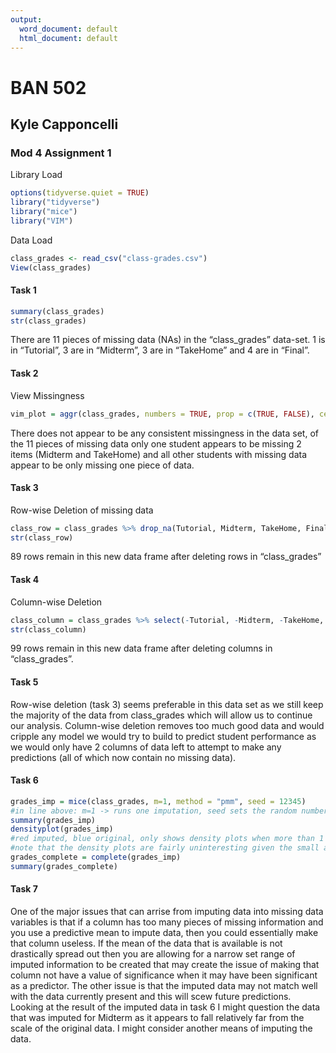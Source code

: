 ---
output:
  word_document: default
  html_document: default
---
# BAN 502

## Kyle Capponcelli

### Mod 4 Assignment 1


Library Load
```{r}
options(tidyverse.quiet = TRUE)
library("tidyverse")
library("mice")
library("VIM")

```

Data Load
```{r}
class_grades <- read_csv("class-grades.csv")
View(class_grades)
```


#### Task 1

```{r}
summary(class_grades)
str(class_grades)
```
There are 11 pieces of missing data (NAs) in the "class_grades" data-set. 1 is in "Tutorial", 3 are in "Midterm", 3 are in "TakeHome" and 4 are in "Final".

#### Task 2

View Missingness
```{r}
vim_plot = aggr(class_grades, numbers = TRUE, prop = c(TRUE, FALSE), cex.axis=.7)
```

There does not appear to be any consistent missingness in the data set, of the 11 pieces of missing data only one student appears to be missing 2 items (Midterm and TakeHome) and all other students with missing data appear to be only missing one piece of data.

#### Task 3

Row-wise Deletion of missing data
```{r}
class_row = class_grades %>% drop_na(Tutorial, Midterm, TakeHome, Final)
str(class_row)
```

89 rows remain in this new data frame after deleting rows in "class_grades"

#### Task 4

Column-wise Deletion
```{r}
class_column = class_grades %>% select(-Tutorial, -Midterm, -TakeHome, -Final)
str(class_column)
```

99 rows remain in this new data frame after deleting columns in "class_grades".

#### Task 5
Row-wise deletion (task 3) seems preferable in this data set as we still keep the majority of the data from class_grades which will allow us to continue our analysis. Column-wise deletion removes too much good data and would cripple any model we would try to build to predict student performance as we would only have 2 columns of data left to attempt to make any predictions (all of which now contain no missing data).

#### Task 6
```{r}
grades_imp = mice(class_grades, m=1, method = "pmm", seed = 12345)
#in line above: m=1 -> runs one imputation, seed sets the random number seed to get repeatable results
summary(grades_imp)
densityplot(grades_imp)
#red imputed, blue original, only shows density plots when more than 1 value the variable was imputed
#note that the density plots are fairly uninteresting given the small amount of missing data
grades_complete = complete(grades_imp)
summary(grades_complete)
```

#### Task 7
One of the major issues that can arrise from imputing data into missing data variables is that if a column has too many pieces of missing information and you use a predictive mean to impute data, then you could essentially make that column useless. If the mean of the data that is available is not drastically spread out then you are allowing for a narrow set range of imputed information to be created that may create the issue of making that column not have a value of significance when it may have been significant as a predictor. The other issue is that the imputed data may not match well with the data currently present and this will scew future predictions. Looking at the result of the imputed data in task 6 I might question the data that was imputed for Midterm as it appears to fall relatively far from the scale of the original data. I might consider another means of imputing the data.
